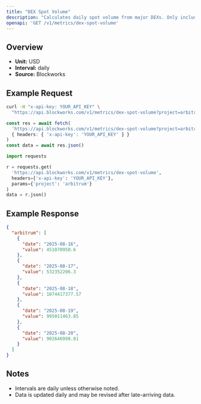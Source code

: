 ```yaml
---
title: "DEX Spot Volume"
description: "Calculates daily spot volume from major DEXs. Only includes volumes from fee-paying liquidity pools"
openapi: 'GET /v1/metrics/dex-spot-volume'
---
```


## Overview

- **Unit:** USD
- **Interval:** daily
- **Source:** Blockworks

## Example Request

<CodeGroup>

```bash cURL
curl -H "x-api-key: YOUR_API_KEY" \
  "https://api.blockworks.com/v1/metrics/dex-spot-volume?project=arbitrum"
```

```typescript TypeScript
const res = await fetch(
  'https://api.blockworks.com/v1/metrics/dex-spot-volume?project=arbitrum',
  { headers: { 'x-api-key': 'YOUR_API_KEY' } }
)
const data = await res.json()
```

```python Python
import requests

r = requests.get(
  'https://api.blockworks.com/v1/metrics/dex-spot-volume',
  headers={'x-api-key': 'YOUR_API_KEY'},
  params={'project': 'arbitrum'}
)
data = r.json()
```

</CodeGroup>

## Example Response

```json
{
  "arbitrum": [
    {
      "date": "2025-08-16",
      "value": 451070950.6
    },
    {
      "date": "2025-08-17",
      "value": 532352206.3
    },
    {
      "date": "2025-08-18",
      "value": 1074417377.57
    },
    {
      "date": "2025-08-19",
      "value": 995011463.85
    },
    {
      "date": "2025-08-20",
      "value": 902646998.81
    }
  ]
}
```

## Notes
- Intervals are daily unless otherwise noted.
- Data is updated daily and may be revised after late-arriving data.
